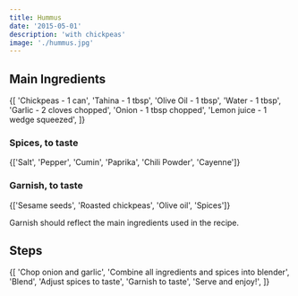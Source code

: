 ```yaml
---
title: Hummus
date: '2015-05-01'
description: 'with chickpeas'
image: './hummus.jpg'
---
```


## Main Ingredients

<List>
  {[
    'Chickpeas - 1 can',
    'Tahina - 1 tbsp',
    'Olive Oil - 1 tbsp',
    'Water - 1 tbsp',
    'Garlic - 2 cloves chopped',
    'Onion - 1 tbsp chopped',
    'Lemon juice - 1 wedge squeezed',
  ]}
</List>

### Spices, to taste

<List>{['Salt', 'Pepper', 'Cumin', 'Paprika', 'Chili Powder', 'Cayenne']}</List>

### Garnish, to taste

<List>{['Sesame seeds', 'Roasted chickpeas', 'Olive oil', 'Spices']}</List>

Garnish should reflect the main ingredients used in the recipe.

## Steps

<List>
  {[
    'Chop onion and garlic',
    'Combine all ingredients and spices into blender',
    'Blend',
    'Adjust spices to taste',
    'Garnish to taste',
    'Serve and enjoy!',
  ]}
</List>
